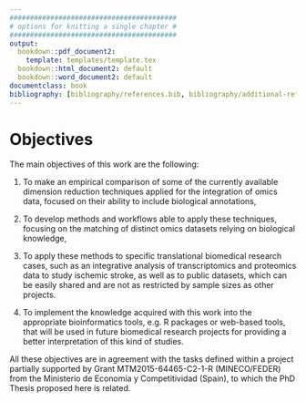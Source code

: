 ```yaml
---
#########################################
# options for knitting a single chapter #
#########################################
output:
  bookdown::pdf_document2:
    template: templates/template.tex
  bookdown::html_document2: default
  bookdown::word_document2: default
documentclass: book
bibliography: [bibliography/references.bib, bibliography/additional-references.bib]
---
```


# Objectives
\chaptermark{Objectives}
\minitoc <!-- this will include a mini table of contents-->

<!-- LaTeX normally does not indent the first line after a heading - however, it does so after the mini table of contents. You can manually tell it not to with \noindent -->
\noindent The main objectives of this work are the following:

1. To make an empirical comparison of some of the currently available dimension reduction techniques applied for the integration of omics data, focused on their ability to include biological annotations,

2. To develop methods and workflows able to apply these techniques, focusing on the matching of distinct omics datasets relying on biological knowledge,

3. To apply these methods to specific translational biomedical research cases, such as an integrative analysis of transcriptomics and proteomics data to study ischemic stroke, as well as to public datasets, which can be easily shared and are not as restricted by sample sizes as other projects.

4. To implement the knowledge acquired with this work into the appropriate bioinformatics tools, e.g. R packages or web-based tools, that will be used in future biomedical research projects for providing a better interpretation of this kind of studies.

All these objectives are in agreement with the tasks defined within a project partially supported by Grant MTM2015-64465-C2-1-R (MINECO/FEDER) from the Ministerio de Economía y Competitividad (Spain), to which the PhD Thesis proposed here is related.


